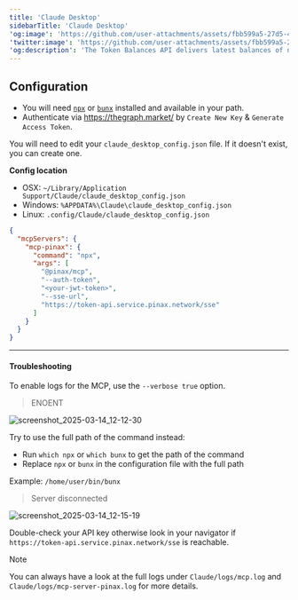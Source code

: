 ```yaml
---
title: 'Claude Desktop'
sidebarTitle: 'Claude Desktop'
'og:image': 'https://github.com/user-attachments/assets/fbb599a5-27d5-4c77-8c04-698d836c8f64'
'twitter:image': 'https://github.com/user-attachments/assets/fbb599a5-27d5-4c77-8c04-698d836c8f64'
'og:description': 'The Token Balances API delivers latest balances of native and ERC20 tokens held by an account from a supported EVM blockchain.'
---
```


## Configuration

- You will need [`npx`](https://docs.npmjs.com/downloading-and-installing-node-js-and-npm) or [`bunx`](https://bun.sh/) installed and available in your path.
- Authenticate via https://thegraph.market/ by `Create New Key` & `Generate Access Token`.

You will need to edit your `claude_desktop_config.json` file. If it doesn't exist, you can create one.

**Config location**
- OSX: `~/Library/Application Support/Claude/claude_desktop_config.json`
- Windows: `%APPDATA%\Claude\claude_desktop_config.json`
- Linux: `.config/Claude/claude_desktop_config.json`

```json
{
  "mcpServers": {
    "mcp-pinax": {
      "command": "npx",
      "args": [
        "@pinax/mcp",
        "--auth-token",
        "<your-jwt-token>",
        "--sse-url",
        "https://token-api.service.pinax.network/sse"
      ]
    }
  }
}
```

---
#### Troubleshooting

To enable logs for the MCP, use the `--verbose true` option.

> ENOENT

![screenshot_2025-03-14_12-12-30](https://github.com/user-attachments/assets/b8d6c4e8-9af5-4168-9f45-00939386a469)

Try to use the full path of the command instead:
- Run `which npx` or `which bunx` to get the path of the command
- Replace `npx` or `bunx` in the configuration file with the full path

Example: `/home/user/bin/bunx`

> Server disconnected

![screenshot_2025-03-14_12-15-19](https://github.com/user-attachments/assets/24981bc1-5976-4bda-8a54-3f6ab53a4a5e)

Double-check your API key otherwise look in your navigator if `https://token-api.service.pinax.network/sse` is reachable.

> [!NOTE]
> You can always have a look at the full logs under `Claude/logs/mcp.log` and `Claude/logs/mcp-server-pinax.log` for more details.
